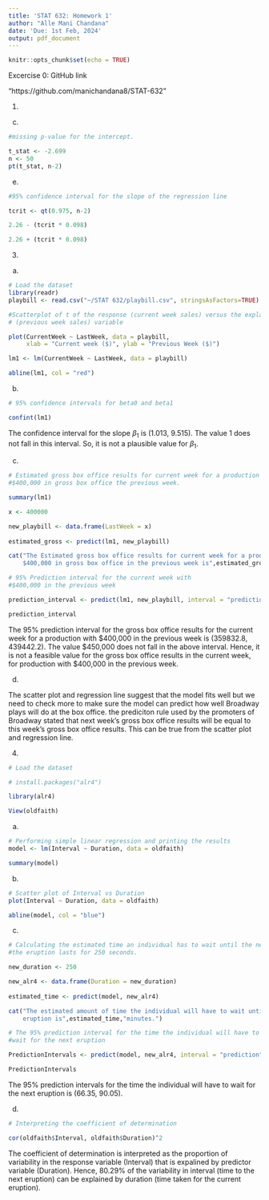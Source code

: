 ---
title: 'STAT 632: Homework 1'
author: "Alle Mani Chandana"
date: 'Due: 1st Feb, 2024'
output: pdf_document
---

```{r setup, include=FALSE}
knitr::opts_chunk$set(echo = TRUE)

```

Excercise 0: GitHub link

"https://github.com/manichandana8/STAT-632"

1.  

<!-- -->

c)  

```{r}

#missing p-value for the intercept.

t_stat <- -2.699
n <- 50
pt(t_stat, n-2)
```

e)  

```{r}

#95% confidence interval for the slope of the regression line

tcrit <- qt(0.975, n-2)

2.26 - (tcrit * 0.098)

2.26 + (tcrit * 0.098)
```

3.  

<!-- -->

a)  

```{r}
# Load the dataset
library(readr)
playbill <- read.csv("~/STAT 632/playbill.csv", stringsAsFactors=TRUE)

#Scatterplot of t of the response (current week sales) versus the explanatory
# (previous week sales) variable

plot(CurrentWeek ~ LastWeek, data = playbill, 
     xlab = "Current week ($)", ylab = "Previous Week ($)")

lm1 <- lm(CurrentWeek ~ LastWeek, data = playbill)

abline(lm1, col = "red")

```

b)  

```{r}
# 95% confidence intervals for beta0 and beta1 

confint(lm1)
```

The confidence interval for the slope $\beta_1$ is (1.013, 9.515). The value 1 does not fall in this interval. So, it is not a plausible value for $\beta_1$.

c)  

```{r}
# Estimated gross box office results for current week for a production with 
#$400,000 in gross box office the previous week.

summary(lm1)

x <- 400000

new_playbill <- data.frame(LastWeek = x)
 
estimated_gross <- predict(lm1, new_playbill)

cat("The Estimated gross box office results for current week for a production with 
    $400,000 in gross box office in the previous week is",estimated_gross,".")

# 95% Prediction interval for the current week with 
#$400,000 in the previous week

prediction_interval <- predict(lm1, new_playbill, interval = "prediction", level = 0.95)

prediction_interval

```

The 95% prediction interval for the gross box office results for the current week for a production with \$400,000 in the previous week is (359832.8, 439442.2). The value \$450,000 does not fall in the above interval. Hence, it is not a feasible value for the gross box office results in the current week, for production with \$400,000 in the previous week.

d)  

The scatter plot and regression line suggest that the model fits well but we need to check more to make sure the model can predict how well Broadway plays will do at the box office. the prediciton rule used by the promoters of Broadway stated that next week’s gross box office results will be equal to this week’s gross box office results. This can be true from the scatter plot and regression line.

4.  

```{r}
# Load the dataset

# install.packages("alr4")

library(alr4)

View(oldfaith)

```

a)  

```{r}

# Performing simple linear regression and printing the results
model <- lm(Interval ~ Duration, data = oldfaith)

summary(model)
```

b)  

```{r}

# Scatter plot of Interval vs Duration
plot(Interval ~ Duration, data = oldfaith)

abline(model, col = "blue")

```

c)  

```{r}

# Calculating the estimated time an individual has to wait until the next eruption when 
#the eruption lasts for 250 seconds.

new_duration <- 250

new_alr4 <- data.frame(Duration = new_duration)
 
estimated_time <- predict(model, new_alr4)

cat("The estimated amount of time the individual will have to wait until the next 
    eruption is",estimated_time,"minutes.")

# The 95% prediction interval for the time the individual will have to
#wait for the next eruption

PredictionIntervals <- predict(model, new_alr4, interval = "prediction", level = 0.95)

PredictionIntervals

```

The 95% prediction intervals for the time the individual will have to wait for the next eruption is (66.35, 90.05).

d)  

```{r}
# Interpreting the coefficient of determination 

cor(oldfaith$Interval, oldfaith$Duration)^2

```

The coefficient of determination is interpreted as the proportion of variability in the response variable (Interval) that is expalined by predictor variable (Duration). Hence, 80.29% of the variability in interval (time to the next eruption) can be explained by duration (time taken for the current eruption).

